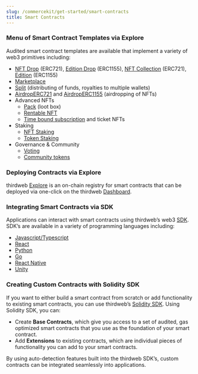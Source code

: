 ```yaml
---
slug: /commercekit/get-started/smart-contracts
title: Smart Contracts
---
```


### Menu of Smart Contract Templates via Explore

Audited smart contract templates are available that implement a variety of web3 primitives including:

- [NFT Drop](https://thirdweb.com/thirdweb.eth/DropERC721?via=/explore) (ERC721), [Edition Drop](https://thirdweb.com/thirdweb.eth/DropERC1155?via=/explore) (ERC1155), [NFT Collection](https://thirdweb.com/thirdweb.eth/TokenERC721?via=/explore) (ERC721), [Edition](https://thirdweb.com/thirdweb.eth/TokenERC1155?via=/explore) (ERC1155)
- [Marketplace](https://thirdweb.com/thirdweb.eth/Marketplace?via=/explore)
- [Split](https://thirdweb.com/thirdweb.eth/Split?via=/explore) (distributing of funds, royalties to multiple wallets)
- [AirdropERC721](https://thirdweb.com/thirdweb.eth/AirdropERC721?via=/explore) and [AirdropERC1155](https://thirdweb.com/thirdweb.eth/AirdropERC1155?via=/explore) (airdropping of NFTs)
- Advanced NFTs
  - [Pack](https://thirdweb.com/thirdweb.eth/Pack?via=/explore) (loot box)
  - [Rentable NFT](https://thirdweb.com/doubledev.eth/ERC4907?via=/explore)
  - [Time bound subscription](https://thirdweb.com/unlock-protocol.eth/PublicLock?via=/explore) and ticket NFTs
- Staking
  - [NFT Staking](https://thirdweb.com/thirdweb.eth/NFTStake)
  - [Token Staking](https://thirdweb.com/thirdweb.eth/TokenStake)
- Governance & Community
  - [Voting](https://thirdweb.com/thirdweb.eth/VoteERC20)
  - [Community tokens](https://thirdweb.com/thirdweb.eth/TokenERC20)

### Deploying Contracts via Explore

thirdweb [Explore](https://thirdweb.com/explore) is an on-chain registry for smart contracts that can be deployed via one-click on the thirdweb [Dashboard](https://thirdweb.com/dashboard).

### Integrating Smart Contracts via SDK

Applications can interact with smart contracts using thirdweb’s web3 [SDK](https://portal.thirdweb.com/sdk/interacting-with-contracts). SDK’s are available in a variety of programming languages including:

- [Javascript/Typescript](https://portal.thirdweb.com/typescript)
- [React](https://portal.thirdweb.com/react)
- [Python](https://portal.thirdweb.com/python)
- [Go](https://portal.thirdweb.com/go)
- [React Native](https://portal.thirdweb.com/react-native)
- [Unity](https://portal.thirdweb.com/unity)

### Creating Custom Contracts with Solidity SDK

If you want to either build a smart contract from scratch or add functionality to existing smart contracts, you can use thirdweb’s [Solidity SDK](https://portal.thirdweb.com/solidity). Using Solidity SDK, you can:

- Create **Base Contracts**, which give you access to a set of audited, gas optimized smart contracts that you use as the foundation of your smart contract.
- Add **Extensions** to existing contracts, which are individual pieces of functionality you can add to your smart contracts.

By using auto-detection features built into the thirdweb SDK’s, custom contracts can be integrated seamlessly into applications.
